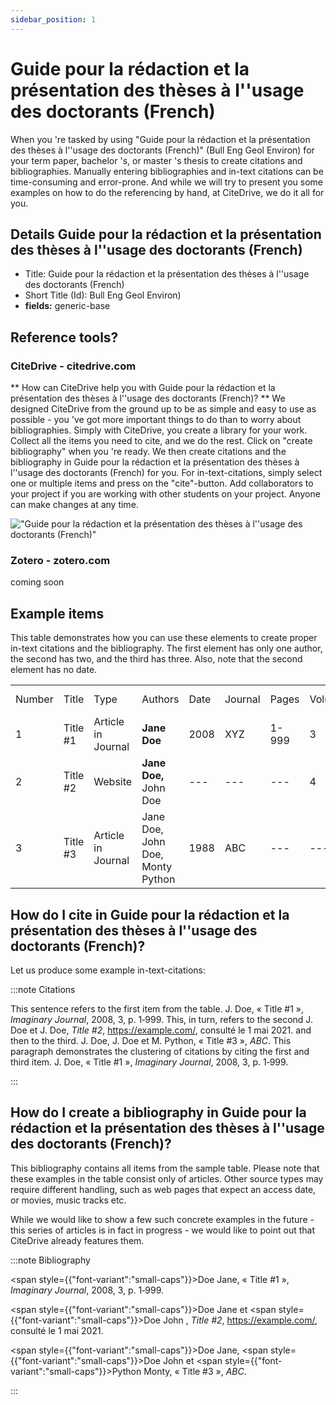 ```yaml
---
sidebar_position: 1
---
```


# Guide pour la rédaction et la présentation des thèses à l''usage des doctorants (French)

When you 're tasked by using "Guide pour la rédaction et la présentation des thèses à l''usage des doctorants (French)" (Bull Eng Geol Environ) for your term paper, bachelor 's, or master 's thesis to create citations and bibliographies.
Manually entering bibliographies and in-text citations can be time-consuming and error-prone. And while we will try to present you some examples on how to do the referencing by hand, at CiteDrive, we do it all for you.

## Details  Guide pour la rédaction et la présentation des thèses à l''usage des doctorants (French)
* Title: Guide pour la rédaction et la présentation des thèses à l''usage des doctorants (French)
* Short Title (Id): Bull Eng Geol Environ)
* **fields:** generic-base

## Reference tools?
### CiteDrive - citedrive.com
** How can CiteDrive help you with Guide pour la rédaction et la présentation des thèses à l''usage des doctorants (French)? **
We designed CiteDrive from the ground up to be as simple and easy to use as possible - you 've got more important things to do than to worry about bibliographies. Simply with CiteDrive, you create a library for your work. Collect all the items you need to cite, and we do the rest. Click on "create bibliography" when you 're ready. We then create citations and the bibliography in Guide pour la rédaction et la présentation des thèses à l''usage des doctorants (French) for you. For in-text-citations, simply select one or multiple items and press on the "cite"-button. Add collaborators to your project if you are working with other students on your project. Anyone can make changes at any time.


!["Guide pour la rédaction et la présentation des thèses à l''usage des doctorants (French)"](images/guide-pour-la-redaction-et-la-presentation-des-theses-a-lusage-des-doctorants-french.svg "Choose Guide pour la rédaction et la présentation des thèses à l''usage des doctorants (French) in the CiteDrive App")

### Zotero - zotero.com

coming soon

## Example items

This table demonstrates how you can use these elements to create proper in-text citations and the bibliography. The first element has only one author, the second has two, and the third has three. Also, note that the second element has no date.


<table>
  <tr>
   <td>Number
   </td>
   <td>Title
   </td>
   <td>Type
   </td>
   <td>Authors
   </td>
   <td>Date
   </td>
   <td>Journal
   </td>
   <td>Pages
   </td>
   <td>Volume
   </td>
   <td>Issue
   </td>
   <td>Access Date
   </td>
  </tr>
  <tr>
   <td>1
   </td>
   <td>Title #1
   </td>
   <td>Article in Journal
   </td>
   <td><strong>Jane Doe</strong>
   </td>
   <td>2008
   </td>
   <td>XYZ
   </td>
   <td>1-999
   </td>
   <td>3
   </td>
   <td>2
   </td>
   <td>--
   </td>
  </tr>
  <tr>
   <td>
2
   </td>
   <td>Title #2
   </td>
   <td>Website
   </td>
   <td><strong>Jane Doe, </strong>John Doe
   </td>
   <td>---
   </td>
   <td>---
   </td>
   <td>---
   </td>
   <td>4
   </td>
   <td>---
   </td>
   <td>2020-05-01
   </td>
  </tr>
  <tr>
   <td>3
   </td>
   <td>Title #3
   </td>
   <td>Article in Journal
   </td>
   <td>Jane Doe, John Doe, Monty Python
   </td>
   <td>1988
   </td>
   <td>ABC
   </td>
   <td>---
   </td>
   <td>---
   </td>
   <td>16
   </td>
   <td>---
   </td>
  </tr>
</table>



## How do I cite in  Guide pour la rédaction et la présentation des thèses à l''usage des doctorants (French)?

Let us produce some example in-text-citations:

:::note Citations


This sentence refers to the first item from the table. J. Doe, « Title #1 », <i>Imaginary Journal</i>, 2008, 3, p. 1‑999. This, in turn, refers to the second J. Doe et J. Doe, <i>Title #2</i>, https://example.com/,  consulté le  1 mai 2021.
and then to the third.  J. Doe, J. Doe et M. Python, « Title #3 », <i>ABC</i>.
This paragraph demonstrates the clustering of citations by citing the first and third item. J. Doe, « Title #1 », <i>Imaginary Journal</i>, 2008, 3, p. 1‑999.

:::

## How do I create a bibliography in Guide pour la rédaction et la présentation des thèses à l''usage des doctorants (French)?

This bibliography contains all items from the sample table. Please note that these examples in the table consist only of articles. Other source types may require different handling, such as web pages that expect an access date, or movies, music tracks etc.

While we would like to show a few such concrete examples in the future - this series of articles is in fact in progress - we would like to point out that CiteDrive already features them.

:::note Bibliography

<span style={{"font-variant":"small-caps"}}>Doe</span> Jane, « Title #1 », <i>Imaginary Journal</i>, 2008, 3, p. 1‑999.

<span style={{"font-variant":"small-caps"}}>Doe</span> Jane et <span style={{"font-variant":"small-caps"}}>Doe</span> John , <i>Title #2</i>, https://example.com/,  consulté le  1 mai 2021.

<span style={{"font-variant":"small-caps"}}>Doe</span> Jane, <span style={{"font-variant":"small-caps"}}>Doe</span> John et <span style={{"font-variant":"small-caps"}}>Python</span> Monty, « Title #3 », <i>ABC</i>.



:::


        